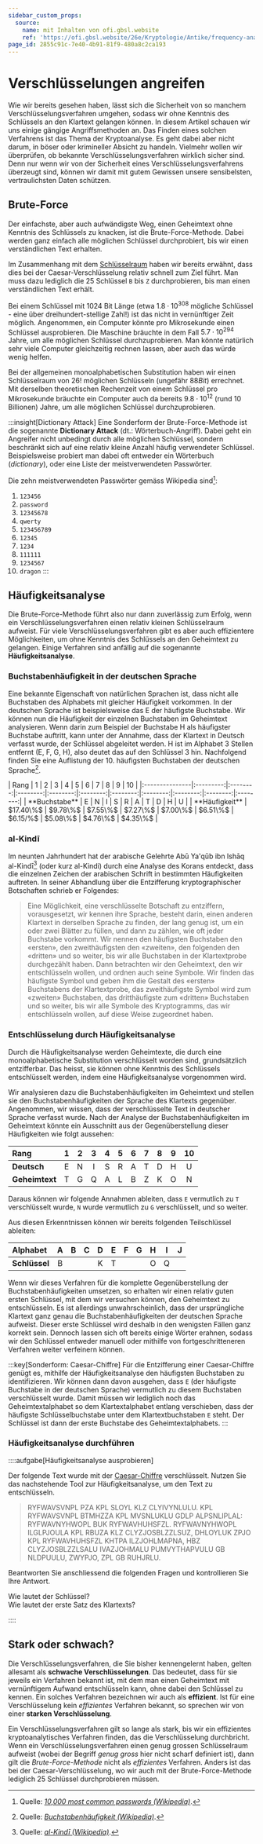 ```yaml
---
sidebar_custom_props:
  source:
    name: mit Inhalten von ofi.gbsl.website
    ref: 'https://ofi.gbsl.website/26e/Kryptologie/Antike/frequency-analysis'
page_id: 2855c91c-7e40-4b91-81f9-480a8c2ca193
---
```



# Verschlüsselungen angreifen
Wie wir bereits gesehen haben, lässt sich die Sicherheit von so manchem Verschlüsselungsverfahren umgehen, sodass wir ohne Kenntnis des Schlüssels an den Klartext gelangen können. In diesem Artikel schauen wir uns einige gängige Angriffsmethoden an. Das Finden eines solchen Verfahrens ist das Thema der Kryptoanalyse. Es geht dabei aber nicht darum, in böser oder krimineller Absicht zu handeln. Vielmehr wollen wir überprüfen, ob bekannte Verschlüsselungsverfahren wirklich sicher sind. Denn nur wenn wir von der Sicherheit eines Verschlüsselungsverfahrens überzeugt sind, können wir damit mit gutem Gewissen unsere sensibelsten, vertraulichsten Daten schützen.

## Brute-Force
Der einfachste, aber auch aufwändigste Weg, einen Geheimtext ohne Kenntnis des Schlüssels zu knacken, ist die Brute-Force-Methode. Dabei werden ganz einfach alle möglichen Schlüssel durchprobiert, bis wir einen verständlichen Text erhalten.

Im Zusammenhang mit dem [Schlüsselraum](Schluesselraum) haben wir bereits erwähnt, dass dies bei der Caesar-Verschlüsselung relativ schnell zum Ziel führt. Man muss dazu lediglich die 25 Schlüssel `B` bis `Z` durchprobieren, bis man einen verständlichen Text erhält.

Bei einem Schlüssel mit $1024$ Bit Länge (etwa $1.8 \cdot 10^{308}$ mögliche Schlüssel - eine über dreihundert-stellige Zahl!) ist das nicht in vernünftiger Zeit möglich. Angenommen, ein Computer könnte pro Mikrosekunde einen Schlüssel ausprobieren. Die Maschine bräuchte in dem Fall $5.7 \cdot 10^{294}$ Jahre, um alle möglichen Schlüssel durchzuprobieren. Man könnte natürlich sehr viele Computer gleichzeitig rechnen lassen, aber auch das würde wenig helfen.

Bei der allgemeinen monoalphabetischen Substitution haben wir einen Schlüsselraum von $26!$ möglichen Schlüsseln (ungefähr $88 Bit$) errechnet. Mit derselben theoretischen Rechenzeit von einem Schlüssel pro Mikrosekunde bräuchte ein Computer auch da bereits $9.8 \cdot 10^{12}$ (rund 10 Billionen) Jahre, um alle möglichen Schlüssel durchzuprobieren.

:::insight[Dictionary Attack]
Eine Sonderform der Brute-Force-Methode ist die sogenannte **Dictionary Attack** (dt.: Wörterbuch-Angriff). Dabei geht ein Angreifer nicht unbedingt durch alle möglichen Schlüssel, sondern beschränkt sich auf eine relativ kleine Anzahl häufig verwendeter Schlüssel. Beispielsweise probiert man dabei oft entweder ein Wörterbuch (_dictionary_), oder eine Liste der meistverwendeten Passwörter.

Die zehn meistverwendeten Passwörter gemäss Wikipedia sind[^3]:
1. `123456`
2. `password`
3. `12345678`
4. `qwerty`
5. `123456789`
6. `12345`
7. `1234`
8. `111111`
9. `1234567`
10. `dragon`
:::

## Häufigkeitsanalyse
Die Brute-Force-Methode führt also nur dann zuverlässig zum Erfolg, wenn ein Verschlüsselungsverfahren einen relativ kleinen Schlüsselraum aufweist. Für viele Verschlüsselungsverfahren gibt es aber auch effizientere Möglichkeiten, um ohne Kenntnis des Schlüssels an den Geheimtext zu gelangen. Einige Verfahren sind anfällig auf die sogenannte **Häufigkeitsanalyse**.

### Buchstabenhäufigkeit in der deutschen Sprache
Eine bekannte Eigenschaft von natürlichen Sprachen ist, dass nicht alle Buchstaben des Alphabets mit gleicher Häufigkeit vorkommen. In der deutschen Sprache ist beispielsweise das E der häufigste Buchstabe. Wir können nun die Häufigkeit der einzelnen Buchstaben im Geheimtext analysieren. Wenn darin zum Beispiel der Buchstabe H als häufigster Buchstabe auftritt, kann unter der Annahme, dass der Klartext in Deutsch verfasst wurde, der Schlüssel abgeleitet werden. H ist im Alphabet 3 Stellen entfernt (E, F, G, H), also deutet das auf den Schlüssel 3 hin. Nachfolgend finden Sie eine Auflistung der 10. häufigsten Buchstaben der deutschen Sprache[^1].

<div className="slim-table">
  | Rang           |     1     |    2     |    3     |    4     |    5     |    6     |    7     |    8     |    9     |    10    |
  |:---------------|:---------:|:--------:|:--------:|:--------:|:--------:|:--------:|:--------:|:--------:|:--------:|:--------:|
  | **Buchstabe**  |     E     |    N     |    I     |    S     |    R     |    A     |    T     |    D     |    H     |    U     |
  | **Häufigkeit** | $17.40\%$ | $9.78\%$ | $7.55\%$ | $7.27\%$ | $7.00\%$ | $6.51\%$ | $6.15/%$ | $5.08\%$ | $4.76\%$ | $4.35\%$ |
</div>

### al-Kindī
Im neunten Jahrhundert hat der arabische Gelehrte Abū Ya'qūb ibn Ishāq al-Kindī[^2] (oder kurz al-Kindi) durch eine Analyse des Korans entdeckt, dass die einzelnen Zeichen der arabischen Schrift in bestimmten Häufigkeiten auftreten. In seiner Abhandlung über die Entzifferung kryptographischer Botschaften schrieb er Folgendes:

> Eine Möglichkeit, eine verschlüsselte Botschaft zu entziffern, vorausgesetzt, wir kennen ihre Sprache, besteht darin, einen anderen Klartext in derselben Sprache zu finden, der lang genug ist, um ein oder zwei Blätter zu füllen, und dann zu zählen, wie oft jeder Buchstabe vorkommt. Wir nennen den häufigsten Buchstaben den «ersten», den zweithäufigsten den «zweiten», den folgenden den «dritten» und so weiter, bis wir alle Buchstaben in der Klartextprobe durchgezählt haben. Dann betrachten wir den Geheimtext, den wir entschlüsseln wollen, und ordnen auch seine Symbole. Wir finden das häufigste Symbol und geben ihm die Gestalt des «ersten» Buchstabens der Klartextprobe, das zweithäufigste Symbol wird zum «zweiten» Buchstaben, das dritthäufigste zum «dritten» Buchstaben und so weiter, bis wir alle Symbole des Kryptogramms, das wir entschlüsseln wollen, auf diese Weise zugeordnet haben.

### Entschlüsselung durch Häufigkeitsanalyse
Durch die Häufigkeitsanalyse werden Geheimtexte, die durch eine monoalphabetische Substitution verschlüsselt worden sind, grundsätzlich entzifferbar. Das heisst, sie können ohne Kenntnis des Schlüssels entschlüsselt werden, indem eine Häufigkeitsanalyse vorgenommen wird.

Wir analysieren dazu die Buchstabenhäufigkeiten im Geheimtext und stellen sie den Buchstabenhäufigkeiten der Sprache des Klartexts gegenüber. Angenommen, wir wissen, dass der verschlüsselte Text in deutscher Sprache verfasst wurde. Nach der Analyse der Buchstabenhäufigkeiten im Geheimtext könnte ein Ausschnitt aus der Gegenüberstellung dieser Häufigkeiten wie folgt aussehen:

| Rang           | 1 | 2 | 3 | 4 | 5 | 6 | 7 | 8 | 9 | 10 |
|:---------------|:-:|:-:|:-:|:-:|:-:|:-:|:-:|:-:|:-:|:--:|
| **Deutsch**    | E | N | I | S | R | A | T | D | H | U  |
| **Geheimtext** | T | G | Q | A | L | B | Z | K | O | N  |

Daraus können wir folgende Annahmen ableiten, dass `E` vermutlich zu `T` verschlüsselt wurde, `N` wurde vermutlich zu `G` verschlüsselt, und so weiter.

Aus diesen Erkenntnissen können wir bereits folgenden Teilschlüssel ableiten:

| Alphabet      | A | B | C | D | E | F | G | H | I | J |
|:--------------|:-:|:-:|:-:|:-:|:-:|:-:|:-:|:-:|:-:|:-:|
| **Schlüssel** | B |   |   | K | T |   |   | O | Q |   |


Wenn wir dieses Verfahren für die komplette Gegenüberstellung der Buchstabenhäufigkeiten umsetzen, so erhalten wir einen relativ guten ersten Schlüssel, mit dem wir versuchen können, den Geheimtext zu entschlüsseln. Es ist allerdings unwahrscheinlich, dass der ursprüngliche Klartext ganz genau die Buchstabenhäufigkeiten der deutschen Sprache aufweist. Dieser erste Schlüssel wird deshalb in den wenigsten Fällen ganz korrekt sein. Dennoch lassen sich oft bereits einige Wörter erahnen, sodass wir den Schlüssel entweder manuell oder mithilfe von fortgeschritteneren Verfahren weiter verfeinern können.

:::key[Sonderform: Caesar-Chiffre]
Für die Entzifferung einer Caesar-Chiffre genügt es, mithilfe der Häufigkeitsanalyse den häufigsten Buchstaben zu identifizieren. Wir können dann davon ausgehen, dass `E` (der häufigste Buchstabe in der deutschen Sprache) vermutlich zu diesem Buchstaben verschlüsselt wurde. Damit müssen wir lediglich noch das Geheimtextalphabet so dem Klartextalphabet entlang verschieben, dass der häufigste Schlüsselbuchstabe unter dem Klartextbuchstaben `E` steht. Der Schlüssel ist dann der erste Buchstabe des Geheimtextalphabets.
:::

### Häufigkeitsanalyse durchführen
::::aufgabe[Häufigkeitsanalyse ausprobieren]
<TaskState id="8ba00da0-49be-4cf0-9876-36cdc06b7bee" />

Der folgende Text wurde mit der [Caesar-Chiffre](../Antike/Caesar#caesar-chiffre-ausprobieren) verschlüsselt. Nutzen Sie das nachstehende Tool zur Häufigkeitsanalyse, um den Text zu entschlüsseln. 

> RYFWAVSVNPL PZA KPL SLOYL KLZ CLYIVYNLULU. KPL RYFWAVSVNPL BTMHZZA KPL MVSNLUKLU GDLP ALPSNLIPLAL: RYFWAVNYHWOPL BUK RYFWAVHUHSFZL. RYFWAVNYHWOPL ILGLPJOULA KPL RBUZA KLZ CLYZJOSBLZZLSUZ, DHLOYLUK ZPJO KPL RYFWAVHUHSFZL KHTPA ILZJOHLMAPNA, HBZ CLYZJOSBLZZLSALU IVAZJOHMALU PUMVYTHAPVULU GB NLDPUULU, ZWYPJO, ZPL GB RUHJRLU.

Beantworten Sie anschliessend die folgenden Fragen und kontrollieren Sie Ihre Antwort.

<Dl>
  <dt>Wie lautet der Schlüssel?</dt>
  <dd><String placeholder="Schlüssel (ein Grossbuchstabe)" id="5d42e7e5-0c8b-476a-b0cd-c6db94f9a3c0" solution="H" inputWidth="20em" /></dd>
  <dt>Wie lautet der erste Satz des Klartexts?</dt>
  <dd><String label="" placeholder="Erster Satz (alles Grossbuchstaben)" id="92333652-489f-46dd-aa04-22aef6253f57" solution="KRYPTOLOGIE IST DIE LEHRE DES VERBORGENEN." inputWidth="20em" /></dd>
</Dl>

::::

<FrequencyAnalysis/>

## Stark oder schwach?
Die Verschlüsselungsverfahren, die Sie bisher kennengelernt haben, gelten allesamt als **schwache Verschlüsselungen**. Das bedeutet, dass für sie jeweils ein Verfahren bekannt ist, mit dem man einen Geheimtext mit vernünftigem Aufwand entschlüsseln kann, ohne dabei den Schlüssel zu kennen. Ein solches Verfahren bezeichnen wir auch als **effizient**. Ist für eine Verschlüsselung kein _effizientes_ Verfahren bekannt, so sprechen wir von einer **starken Verschlüsselung**.

Ein Verschlüsselungsverfahren gilt so lange als stark, bis wir ein effizientes kryptoanalytisches Verfahren finden, das die Verschlüsselung durchbricht. Wenn ein Verschlüsselungsverfahren einen genug grossen Schlüsselraum aufweist (wobei der Begriff _genug gross_ hier nicht scharf definiert ist), dann gilt die _Brute-Force-Methode_ nicht als _effizientes_ Verfahren. Anders ist das bei der Caesar-Verschlüsselung, wo wir auch mit der Brute-Force-Methode lediglich 25 Schlüssel durchprobieren müssen.

[^1]: Quelle: _[Buchstabenhäufigkeit (Wikipedia)](https://de.wikipedia.org/wiki/Buchstabenh%C3%A4ufigkeit)_.
[^2]: Quelle: _[al-Kindī (Wikipedia)](https://de.wikipedia.org/wiki/Al-Kind%C4%AB)_.
[^3]: Quelle: _[10,000 most common passwords (Wikipedia)](https://en.wikipedia.org/wiki/Wikipedia:10,000_most_common_passwords)_.
